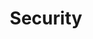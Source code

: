 ---
title: 'Security'
description: 'Wallets security break down so you can understand how Mufi keeps your assets secure'
---